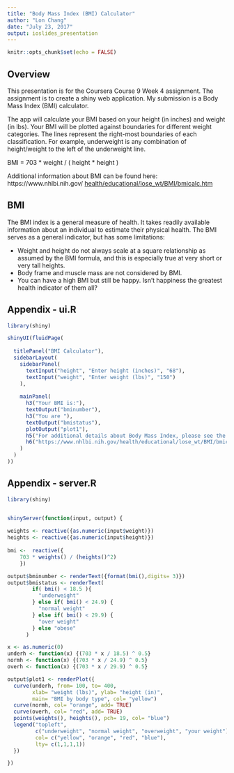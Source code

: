 ```yaml
---
title: "Body Mass Index (BMI) Calculator"
author: "Lon Chang"
date: "July 23, 2017"
output: ioslides_presentation
---
```


```r
knitr::opts_chunk$set(echo = FALSE)
```

## Overview

This presentation is for the Coursera Course 9 Week 4 assignment. The assignment is to create a shiny web application. My submission is a Body Mass Index (BMI) calculator. 

The app will calculate your BMI based on your height (in inches) and weight (in lbs). Your BMI will be plotted against boundaries for different weight categories. The lines represent the right-most boundaries of each classification. For example, underweight is any combination of height/weight to the left of the underweight line.

BMI = 703 * weight / ( height * height )

Additional information about BMI can be found here:
https://www.nhlbi.nih.gov/
<u>health/educational/lose_wt/BMI/bmicalc.htm</u>


## BMI

The BMI index is a general measure of health. It takes readily available information about an individual to estimate their physical health. The BMI serves as a general indicator, but has some limitations:

- Weight and height do not always scale at a square relationship as assumed by the BMI formula, and this is especially true at very short or very tall heights.
- Body frame and muscle mass are not considered by BMI.
- You can have a high BMI but still be happy. Isn't happiness the greatest health indicator of them all?


## Appendix - ui.R
```r
library(shiny)

shinyUI(fluidPage(
  
  titlePanel("BMI Calculator"),
  sidebarLayout(
    sidebarPanel(
      textInput("height", "Enter height (inches)", "68"),
      textInput("weight", "Enter weight (lbs)", "150")
    ),
    
    mainPanel(
      h3("Your BMI is:"),
      textOutput("bminumber"),
      h3("You are "),
      textOutput("bmistatus"),
      plotOutput("plot1"),
      h5("For additional details about Body Mass Index, please see the below link:"),
      h6("https://www.nhlbi.nih.gov/health/educational/lose_wt/BMI/bmicalc.htm")
    )
  )
))
```


## Appendix - server.R
```r
library(shiny)


shinyServer(function(input, output) {
  
weights <- reactive({as.numeric(input$weight)})
heights <- reactive({as.numeric(input$height)})
  
bmi <-  reactive({
    703 * weights() / (heights()^2)
    })

output$bminumber <- renderText({format(bmi(),digits= 3)})
output$bmistatus <- renderText(
        if( bmi() < 18.5 ){
          "underweight"
        } else if( bmi() < 24.9) {
          "normal weight"
        } else if( bmi() < 29.9) {
          "over weight"
        } else "obese"
      )

x <- as.numeric(0)
underh <- function(x) {(703 * x / 18.5) ^ 0.5}
normh <- function(x) {(703 * x / 24.9) ^ 0.5}
overh <- function(x) {(703 * x / 29.9) ^ 0.5}

output$plot1 <- renderPlot({
  curve(underh, from= 100, to= 400, 
        xlab= "weight (lbs)", ylab= "height (in)", 
        main= "BMI by body type", col= "yellow")
  curve(normh, col= "orange", add= TRUE)
  curve(overh, col= "red", add= TRUE)
  points(weights(), heights(), pch= 19, col= "blue")
  legend("topleft", 
         c("underweight", "normal weight", "overweight", "your weight"), 
         col= c("yellow", "orange", "red", "blue"),
         lty= c(1,1,1,1))
  })  

})
```
